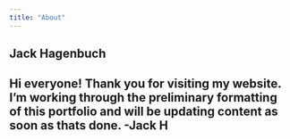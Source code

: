 ```yaml
---
title: "About"
---
```


## Jack Hagenbuch

## Hi everyone! Thank you for visiting my website. I'm working through the preliminary formatting of this portfolio and will be updating content as soon as thats done. -Jack H
